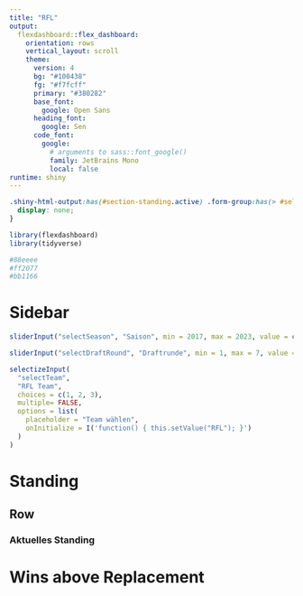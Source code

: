 ```yaml
---
title: "RFL"
output: 
  flexdashboard::flex_dashboard:
    orientation: rows
    vertical_layout: scroll
    theme:
      version: 4
      bg: "#100438"
      fg: "#f7fcff" 
      primary: "#380282"
      base_font: 
        google: Open Sans
      heading_font:
        google: Sen
      code_font:
        google: 
          # arguments to sass::font_google() 
          family: JetBrains Mono
          local: false
runtime: shiny
---
```


```css
.shiny-html-output:has(#section-standing.active) .form-group:has(> #selectDraftRound) {
  display: none;
}
```

```r
library(flexdashboard)
library(tidyverse)

#88eeee
#ff2077
#bb1166
```

# Sidebar {.sidebar}

```r
sliderInput("selectSeason", "Saison", min = 2017, max = 2023, value = c(2017, 2023 - 2), sep = "")

sliderInput("selectDraftRound", "Draftrunde", min = 1, max = 7, value = c(1, 7), sep = "")

selectizeInput(
  "selectTeam",
  "RFL Team",
  choices = c(1, 2, 3),
  multiple= FALSE,
  options = list(
    placeholder = "Team wählen",
    onInitialize = I('function() { this.setValue("RFL"); }')
  )
)
```

# Standing {data-navmenu="Teams"}

## Row
### Aktuelles Standing

# Wins above Replacement {data-navmenu="Spieler"}
